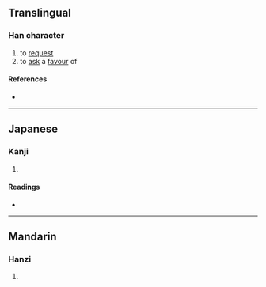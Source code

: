 {{character info}}
==Translingual==

===Han character===
{{Han char|rn=15|rad=冫|as=07|sn=9|four=|canj=IMNAU|ids=⿰冫免}}

# to [[request]]
# to [[ask]] a [[favour]] of

====References====
* {{Han ref|kx=0132.311|dkj=01654|hdz=10299.080|uh=51C2|ud=20930}}

----

==Japanese==

===Kanji===
{{ja-kanji|grade=|rs=冫07}}

# {{rfdef|ja|sort=冫07}}

====Readings====
* {{ja-readings|on=[[ばい]] (bai)|kun=}}

----

==Mandarin==

===Hanzi===
{{cmn-hanzi|pin=[[měi]] ([[mei3]])|wg=mei<sup>3</sup>}}

# {{rfdef|cmn|sort=冫07}}